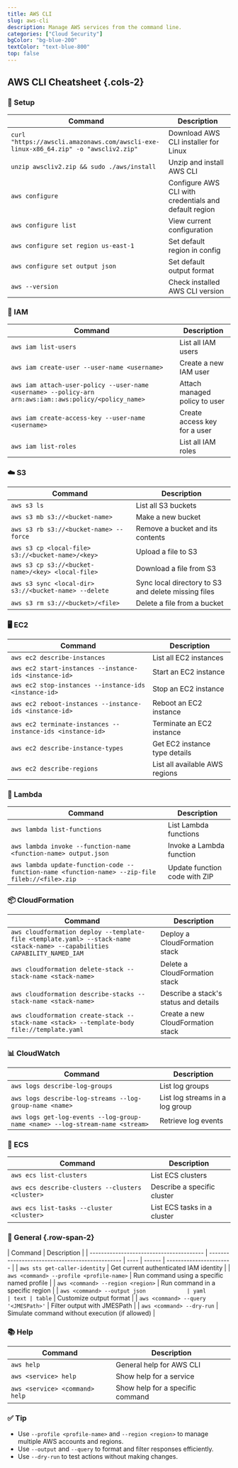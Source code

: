 ```yaml
---
title: AWS CLI
slug: aws-cli
description: Manage AWS services from the command line.
categories: ["Cloud Security"]
bgColor: "bg-blue-200"
textColor: "text-blue-800"
top: false
---
```


## AWS CLI Cheatsheet {.cols-2}

### 🧰 Setup

| Command                                                                             | Description                                           |
| ----------------------------------------------------------------------------------- | ----------------------------------------------------- |
| `curl "https://awscli.amazonaws.com/awscli-exe-linux-x86_64.zip" -o "awscliv2.zip"` | Download AWS CLI installer for Linux                  |
| `unzip awscliv2.zip && sudo ./aws/install`                                          | Unzip and install AWS CLI                             |
| `aws configure`                                                                     | Configure AWS CLI with credentials and default region |
| `aws configure list`                                                                | View current configuration                            |
| `aws configure set region us-east-1`                                                | Set default region in config                          |
| `aws configure set output json`                                                     | Set default output format                             |
| `aws --version`                                                                     | Check installed AWS CLI version                       |

### 🔐 IAM

| Command                                                                                                | Description                   |
| ------------------------------------------------------------------------------------------------------ | ----------------------------- |
| `aws iam list-users`                                                                                   | List all IAM users            |
| `aws iam create-user --user-name <username>`                                                           | Create a new IAM user         |
| `aws iam attach-user-policy --user-name <username> --policy-arn arn:aws:iam::aws:policy/<policy_name>` | Attach managed policy to user |
| `aws iam create-access-key --user-name <username>`                                                     | Create access key for a user  |
| `aws iam list-roles`                                                                                   | List all IAM roles            |

### ☁️ S3

| Command                                               | Description                                         |
| ----------------------------------------------------- | --------------------------------------------------- |
| `aws s3 ls`                                           | List all S3 buckets                                 |
| `aws s3 mb s3://<bucket-name>`                        | Make a new bucket                                   |
| `aws s3 rb s3://<bucket-name> --force`                | Remove a bucket and its contents                    |
| `aws s3 cp <local-file> s3://<bucket-name>/<key>`     | Upload a file to S3                                 |
| `aws s3 cp s3://<bucket-name>/<key> <local-file>`     | Download a file from S3                             |
| `aws s3 sync <local-dir> s3://<bucket-name> --delete` | Sync local directory to S3 and delete missing files |
| `aws s3 rm s3://<bucket>/<file>`                      | Delete a file from a bucket                         |

### 🖥️ EC2

| Command                                                    | Description                    |
| ---------------------------------------------------------- | ------------------------------ |
| `aws ec2 describe-instances`                               | List all EC2 instances         |
| `aws ec2 start-instances --instance-ids <instance-id>`     | Start an EC2 instance          |
| `aws ec2 stop-instances --instance-ids <instance-id>`      | Stop an EC2 instance           |
| `aws ec2 reboot-instances --instance-ids <instance-id>`    | Reboot an EC2 instance         |
| `aws ec2 terminate-instances --instance-ids <instance-id>` | Terminate an EC2 instance      |
| `aws ec2 describe-instance-types`                          | Get EC2 instance type details  |
| `aws ec2 describe-regions`                                 | List all available AWS regions |

### 🔄 Lambda

| Command                                                                                         | Description                   |
| ----------------------------------------------------------------------------------------------- | ----------------------------- |
| `aws lambda list-functions`                                                                     | List Lambda functions         |
| `aws lambda invoke --function-name <function-name> output.json`                                 | Invoke a Lambda function      |
| `aws lambda update-function-code --function-name <function-name> --zip-file fileb://<file>.zip` | Update function code with ZIP |

### 📦 CloudFormation

| Command                                                                                                                   | Description                           |
| ------------------------------------------------------------------------------------------------------------------------- | ------------------------------------- |
| `aws cloudformation deploy --template-file <template.yaml> --stack-name <stack-name> --capabilities CAPABILITY_NAMED_IAM` | Deploy a CloudFormation stack         |
| `aws cloudformation delete-stack --stack-name <stack-name>`                                                               | Delete a CloudFormation stack         |
| `aws cloudformation describe-stacks --stack-name <stack-name>`                                                            | Describe a stack's status and details |
| `aws cloudformation create-stack --stack-name <stack> --template-body file://template.yaml`                               | Create a new CloudFormation stack     |

### 📊 CloudWatch

| Command                                                                      | Description                     |
| ---------------------------------------------------------------------------- | ------------------------------- |
| `aws logs describe-log-groups`                                               | List log groups                 |
| `aws logs describe-log-streams --log-group-name <name>`                      | List log streams in a log group |
| `aws logs get-log-events --log-group-name <name> --log-stream-name <stream>` | Retrieve log events             |

### 🐳 ECS

| Command                                          | Description                 |
| ------------------------------------------------ | --------------------------- |
| `aws ecs list-clusters`                          | List ECS clusters           |
| `aws ecs describe-clusters --clusters <cluster>` | Describe a specific cluster |
| `aws ecs list-tasks --cluster <cluster>`         | List ECS tasks in a cluster |

### 🧰 General {.row-span-2}

| Command                                  | Description                                     |
| ---------------------------------------- | ----------------------------------------------- | ---- | ------ | ----------------------- |
| `aws sts get-caller-identity`            | Get current authenticated IAM identity          |
| `aws <command> --profile <profile-name>` | Run command using a specific named profile      |
| `aws <command> --region <region>`        | Run command in a specific region                |
| `aws <command> --output json             | yaml                                            | text | table` | Customize output format |
| `aws <command> --query '<JMESPath>'`     | Filter output with JMESPath                     |
| `aws <command> --dry-run`                | Simulate command without execution (if allowed) |

### 📚 Help

| Command                        | Description                      |
| ------------------------------ | -------------------------------- |
| `aws help`                     | General help for AWS CLI         |
| `aws <service> help`           | Show help for a service          |
| `aws <service> <command> help` | Show help for a specific command |

### ✅ Tip

- Use `--profile <profile-name>` and `--region <region>` to manage multiple AWS accounts and regions.
- Use `--output` and `--query` to format and filter responses efficiently.
- Use `--dry-run` to test actions without making changes.
